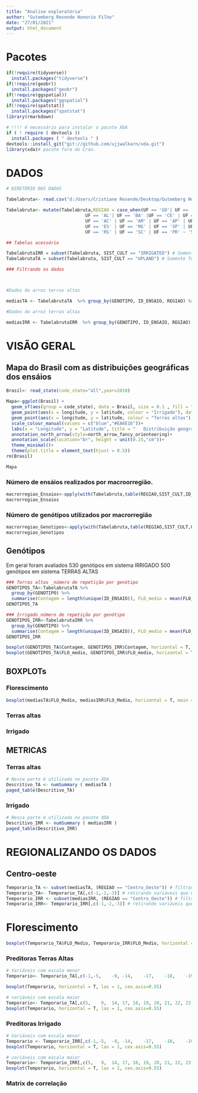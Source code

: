 ```yaml
---
title: "Analise exploratória"
author: "Gutemberg Resende Honorio Filho"
date: "27/01/2021"
output: html_document
---
```

# Pacotes

```r

if(!require(tidyverse))
  install.packages("tidyverse")
if(!require(geobr)) 
  install.packages("geobr")
if(!require(ggspatial)) 
  install.packages("ggspatial")
if(!require(spatstat)) 
  install.packages("spatstat")
library(rmarkdown)

# !!!! é necessário para instalar o pacote XDA
if ( ! require ( devtools ))
  install.packages ( " devtools " )
devtools::install_git("git://github.com/ujjwalkarn/xda.git")
library(xda)# pacote fora do Cran.


```

# DADOS
```r

# DIRETÓRIO DOS DADOS 

Tabelabruta<- read.csv("d:/Users/Cristiane Resende/Desktop/Gutemberg Honorio/Mestrado/Dados_originais/Merge_1980_2018.csv", header = TRUE, sep = ",", stringsAsFactors = FALSE) # tabela com os dados originais

Tabelabruta<- mutate(Tabelabruta,REGIAO = case_when(UF == 'GO'| UF == 'DF' |UF == 'MS' | UF == 'MT' ~ 'Centro_Oeste',
                              UF == 'AL'| UF == 'BA' |UF == 'CE' | UF == 'MA' | UF == 'PB' | UF == 'PE' | UF == 'PI' | UF == 'RN' | UF == 'SE' ~ 'Nordeste',
                              UF == 'AC' | UF == 'AM' | UF == 'AP' | UF == 'PA' | UF == 'RO' | UF == 'RR' | UF == 'TO' ~ 'Norte',
                              UF == 'ES' | UF == 'MG' | UF == 'SP' | UF == 'RJ' ~ 'Sudoeste',
                              UF == 'RS' | UF == 'SC' | UF == 'PR' ~ 'Sul'))

## Tabelas acessório

TabelabrutaIRR = subset(Tabelabruta, SIST_CULT == "IRRIGATED") # Somente Irrigado
TabelabrutaTA = subset(Tabelabruta, SIST_CULT == "UPLAND") # Somente Terras altas

### Filtrando os dados



#Dados do arroz terras altas

mediasTA <- TabelabrutaTA  %>% group_by(GENOTIPO, ID_ENSAIO, REGIAO) %>% summarise(FLO_Medio = mean(FLO_E), Tmax_Maxima=	mean(Tmax_Maxima),Tmax_fld_m=	mean(Tmax_fld_m),	Tmax_R=	mean(Tmax_R),	Tmax_ACC_R=	mean(Tmax_ACC_R), Tmax_Minima=	mean(Tmax_Minima),	Tmax_Media=mean(Tmax_Media),Tmax_V=	mean(Tmax_V),Tmax_ACC_V=	mean(Tmax_ACC_V),	Tmin_Maxima=mean(Tmin_Maxima),Tmin_Minima=	mean(Tmin_Minima),	Tmin_Media=mean(Tmin_Media),	Tmin_V=	mean(Tmin_V),	Tmin_ACC_V=mean(Tmin_ACC_V), Tmin_fld_m=	mean(Tmin_fld_m),	Tmin_R=	mean(Tmin_R),	Tmin_ACC_R=	mean(Tmin_ACC_R), Chuva_ACC=	mean(Chuva_ACC),	Chuva_ACC_V=mean(Chuva_ACC_V), Chuva_ACC_R=	mean(Chuva_ACC_R),Rad_ACC_R=	mean(Rad_ACC_R),	Rad_ACC=	mean(Rad_ACC),	Rad_ACC_V=mean(Rad_ACC_V),	UR_Media=mean(umidade_Media),UR_V=	mean(umidade_V), UR_fld_m=	mean(umidade_fld_m),	UR_R=	mean(umidade_R),	Vento_fld_m=	mean(Vento_fld_m),	Vento_R=	mean(Vento_R), Vento_Media=	mean(Vento_Media),	Vento_V=mean(Vento_V),			Graus_dia_ciclo=mean(graus_dia_ciclo), graus_dia_FLO=mean(graus_dia_FLO+graus_dia_IP)) # médias das variaveis pelos genótipos considerando as latitudes em que foram plantados.

#Dados do arroz terras altas

mediasIRR <- TabelabrutaIRR  %>% group_by(GENOTIPO, ID_ENSAIO, REGIAO) %>% summarise(FLO_Medio = mean(FLO_E), Tmax_Maxima=	mean(Tmax_Maxima),Tmax_fld_m=	mean(Tmax_fld_m),	Tmax_R=	mean(Tmax_R),	Tmax_ACC_R=	mean(Tmax_ACC_R), Tmax_Minima=	mean(Tmax_Minima),	Tmax_Media=mean(Tmax_Media),Tmax_V=	mean(Tmax_V),Tmax_ACC_V=	mean(Tmax_ACC_V),	Tmin_Maxima=mean(Tmin_Maxima),Tmin_Minima=	mean(Tmin_Minima),	Tmin_Media=mean(Tmin_Media),	Tmin_V=	mean(Tmin_V),	Tmin_ACC_V=mean(Tmin_ACC_V), Tmin_fld_m=	mean(Tmin_fld_m),	Tmin_R=	mean(Tmin_R),	Tmin_ACC_R=	mean(Tmin_ACC_R), Chuva_ACC=	mean(Chuva_ACC),	Chuva_ACC_V=mean(Chuva_ACC_V), Chuva_ACC_R=	mean(Chuva_ACC_R),Rad_ACC_R=	mean(Rad_ACC_R),	Rad_ACC=	mean(Rad_ACC),	Rad_ACC_V=mean(Rad_ACC_V),	UR_Media=mean(umidade_Media),UR_V=	mean(umidade_V), UR_fld_m=	mean(umidade_fld_m),	UR_R=	mean(umidade_R),	Vento_fld_m=	mean(Vento_fld_m),	Vento_R=	mean(Vento_R), Vento_Media=	mean(Vento_Media),	Vento_V=mean(Vento_V),			Graus_dia_ciclo=mean(graus_dia_ciclo), graus_dia_FLO=mean(graus_dia_FLO+graus_dia_IP)) # médias das variaveis pelos genótipos considerando as latitudes em que foram plantados.

```
# VISÃO GERAL

## Mapa do Brasil com as distribuições geográficas dos ensáios

```r
Brasil<- read_state(code_state="all",year=2010)
  
Mapa<-ggplot(Brasil) +
  geom_sf(aes(group = code_state), data = Brasil, size = 0.1 , fill = "#FFF7C2") +
  geom_point(aes(x = longitude, y = latitude, colour = "Irrigado"), data = TabelabrutaIRR, size = 1L)+
  geom_point(aes(x = longitude, y = latitude, colour = "Terras altas"), data = TabelabrutaTA, size = 1L)+
  scale_colour_manual(values = c("blue","#EA6E16"))+
  labs(x = "Longitude", y = "Latitude", title = "   Distribuição geográfica dos ensaios", color = "Legenda") +
  annotation_north_arrow(style=north_arrow_fancy_orienteering)+
  annotation_scale(location="br", height = unit(0.15,"cm"))+
  theme_minimal()+
  theme(plot.title = element_text(hjust = 0.5))
rm(Brasil)
```
```r
Mapa
```
### Número de ensáios realizados por macroorregião.
```r

macrorregiao_Ensaios<-apply(with(Tabelabruta,table(REGIAO,SIST_CULT,ID_ENSAIO))>0,1:2,sum)
macrorregiao_Ensaios
```

### Número de genótipos utilizados por macrorregião

```r
macrorregiao_Genotipos<-apply(with(Tabelabruta,table(REGIAO,SIST_CULT,GENOTIPO))>0,1:2,sum) 
macrorregiao_Genotipos
```

## Genótipos

Em geral foram avaliados 
    530 genótipos em sistema IRRIGADO
    500 genótipos em sistema TERRAS ALTAS


```r
### Terras altas _número de repetição por genótipo
GENOTIPOS_TA<-TabelabrutaTA %>% 
  group_by(GENOTIPO) %>% 
  summarise(Contagem = length(unique(ID_ENSAIO)), FLO_medio = mean(FLO_E))
GENOTIPOS_TA
```

```r
### Irrigado_número de repetição por genótipo
GENOTIPOS_IRR<-TabelabrutaIRR %>% 
  group_by(GENOTIPO) %>% 
  summarise(Contagem = length(unique(ID_ENSAIO)), FLO_medio = mean(FLO_E))
GENOTIPOS_IRR
```

```r
boxplot(GENOTIPOS_TA$Contagem, GENOTIPOS_IRR$Contagem, horizontal = T,  main = "Repetição por genótipo", names = c("Terras altas","Irrigado"))
boxplot(GENOTIPOS_TA$FLO_medio, GENOTIPOS_IRR$FLO_medio, horizontal = T, main = "Média da data de florescimento (DAE) por genótipo", names = c("Terras altas","Irrigado"), xlab = "Dias após a emergência (DAE)")
```
## BOXPLOTs

### Florescimento
```r
boxplot(mediasTA$FLO_Medio, mediasIRR$FLO_Medio, horizontal = T, main = "Média da data de florescimento (DAE) por genótipo", names = c("Terras altas", "Irrigado"), xlab = "Dias após a emergência (DAE)")
```

### Terras altas
### Irrigado


## METRICAS

### Terras altas

```r
# Nessa parte é utilizada no pacote XDA
Descritivo_TA <- numSummary ( mediasTA )
paged_table(Descritivo_TA)
```
### Irrigado

```r
# Nessa parte é utilizada no pacote XDA
Descritivo_IRR <- numSummary ( mediasIRR )
paged_table(Descritivo_IRR)
```
# REGIONALIZANDO OS DADOS

## Centro-oeste 
```r
Temporario_TA <- subset(mediasTA, (REGIAO == "Centro_Oeste")) # filtrando por região
Temporario_TA<- Temporario_TA[,c(-1,-2,-3)] # retirando variáveis que não serão plotadas
Temporario_IRR <- subset(mediasIRR, (REGIAO == "Centro_Oeste")) # filtrando por região
Temporario_IRR<- Temporario_IRR[,c(-1,-2,-3)] # retirando variáveis que não serão plotadas
```

# Florescimento
```r
boxplot(Temporario_TA$FLO_Medio, Temporario_IRR$FLO_Medio, horizontal = T, main = "Média da data de florescimento (DAE) por genótipo", names = c("Terras altas", "Irrigado"), xlab = "Dias após a emergência (DAE)")
```


### Preditoras Terras Altas
```r
# Variáveis com escala menor
Temporario<- Temporario_TA[,c(-1,-5,	-9,	-14,	-17,	-18,	-19,	-20,	-21,	-22,	-23,	-32,	-33)] # retirando as variáveis com escala maior

boxplot(Temporario, horizontal = T, las = 1, cex.axis=0.55)
```
```r
# variáveis com escala maior
Temporario<- Temporario_TA[,c(5,	9,	14,	17,	18,	19,	20,	21,	22,	23,	32,	33)] # separando as variáveis com escala maior
boxplot(Temporario, horizontal = T, las = 1, cex.axis=0.55)
```

### Preditoras Irrigado

```r
# Variáveis com escala menor
Temporario <- Temporario_IRR[,c(-1,-5,	-9,	-14,	-17,	-18,	-19,	-20,	-21,	-22,	-23,	-32,	-33)] # retirando as variáveis com escala maior
boxplot(Temporario, horizontal = T, las = 1, cex.axis=0.55)
```
```r
# variáveis com escala maior
Temporario<- Temporario_IRR[,c(5,	9,	14,	17,	18,	19,	20,	21,	22,	23,	32,	33)] # separando as variáveis com escala maior
boxplot(Temporario, horizontal = T, las = 1, cex.axis=0.55)
```

### Matrix de correlação

